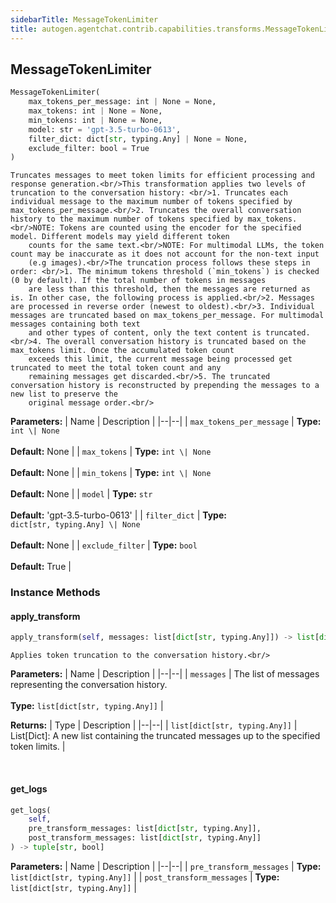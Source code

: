 ```yaml
---
sidebarTitle: MessageTokenLimiter
title: autogen.agentchat.contrib.capabilities.transforms.MessageTokenLimiter
---
```

<h2 id="autogen.agentchat.contrib.capabilities.transforms.MessageTokenLimiter" class="doc doc-heading">
    <code class="doc-symbol doc-symbol-heading doc-symbol-class"></code>
    <span class="doc doc-object-name doc-class-name">MessageTokenLimiter</span>
</h2>

```python
MessageTokenLimiter(
    max_tokens_per_message: int | None = None,
    max_tokens: int | None = None,
    min_tokens: int | None = None,
    model: str = 'gpt-3.5-turbo-0613',
    filter_dict: dict[str, typing.Any] | None = None,
    exclude_filter: bool = True
)
```

    Truncates messages to meet token limits for efficient processing and response generation.<br/>This transformation applies two levels of truncation to the conversation history: <br/>1. Truncates each individual message to the maximum number of tokens specified by max_tokens_per_message.<br/>2. Truncates the overall conversation history to the maximum number of tokens specified by max_tokens.<br/>NOTE: Tokens are counted using the encoder for the specified model. Different models may yield different token
        counts for the same text.<br/>NOTE: For multimodal LLMs, the token count may be inaccurate as it does not account for the non-text input
        (e.g images).<br/>The truncation process follows these steps in order: <br/>1. The minimum tokens threshold (`min_tokens`) is checked (0 by default). If the total number of tokens in messages
        are less than this threshold, then the messages are returned as is. In other case, the following process is applied.<br/>2. Messages are processed in reverse order (newest to oldest).<br/>3. Individual messages are truncated based on max_tokens_per_message. For multimodal messages containing both text
        and other types of content, only the text content is truncated.<br/>4. The overall conversation history is truncated based on the max_tokens limit. Once the accumulated token count
        exceeds this limit, the current message being processed get truncated to meet the total token count and any
        remaining messages get discarded.<br/>5. The truncated conversation history is reconstructed by prepending the messages to a new list to preserve the
        original message order.<br/>

<b>Parameters:</b>
| Name | Description |
|--|--|
| `max_tokens_per_message` | **Type:** `int \| None`<br/><br/>**Default:** None |
| `max_tokens` | **Type:** `int \| None`<br/><br/>**Default:** None |
| `min_tokens` | **Type:** `int \| None`<br/><br/>**Default:** None |
| `model` | **Type:** `str`<br/><br/>**Default:** 'gpt-3.5-turbo-0613' |
| `filter_dict` | **Type:** `dict[str, typing.Any] \| None`<br/><br/>**Default:** None |
| `exclude_filter` | **Type:** `bool`<br/><br/>**Default:** True |

### Instance Methods

<code class="doc-symbol doc-symbol-heading doc-symbol-method"></code>
#### apply_transform

```python
apply_transform(self, messages: list[dict[str, typing.Any]]) -> list[dict[str, typing.Any]]
```

    Applies token truncation to the conversation history.<br/>

<b>Parameters:</b>
| Name | Description |
|--|--|
| `messages` | The list of messages representing the conversation history.<br/><br/>**Type:** `list[dict[str, typing.Any]]` |

<b>Returns:</b>
| Type | Description |
|--|--|
| `list[dict[str, typing.Any]]` | List[Dict]: A new list containing the truncated messages up to the specified token limits. |

<br />

<code class="doc-symbol doc-symbol-heading doc-symbol-method"></code>
#### get_logs

```python
get_logs(
    self,
    pre_transform_messages: list[dict[str, typing.Any]],
    post_transform_messages: list[dict[str, typing.Any]]
) -> tuple[str, bool]
```

    

<b>Parameters:</b>
| Name | Description |
|--|--|
| `pre_transform_messages` | **Type:** `list[dict[str, typing.Any]]` |
| `post_transform_messages` | **Type:** `list[dict[str, typing.Any]]` |

<br />